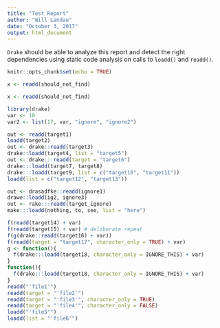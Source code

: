 ---
title: "Test Report"
author: "Will Landau"
date: "October 3, 2017"
output: html_document
---

`Drake` should be able to analyze this report and detect the right dependencies
using static code analysis on calls to `loadd()` and `readd()`.

```{r setup, include=FALSE}
knitr::opts_chunk$set(echo = TRUE)
```

```r
x <- readd(should_not_find)
```

```{r dry, eval = FALSE}
x <- readd(should_not_find)
```

```{r chunk}
library(drake)
var <- 10
var2 <- list(17, var, "ignore", "ignore2")

out <- readd(target1)
loadd(target2)
out <- drake::readd(target3)
drake::loadd(target4, list = "target5")
out <- drake:::readd(target = "target6")
drake:::loadd(target7, target8)
drake:::loadd(target9, list = c("target10", "target11"))
loadd(list = c("target12", "target13"))

out <- drasadfke::readd(ignore1)
drawe::loadd(ig2, ignore3)
out <- rake:::readd(target_ignore)
make:::loadd(nothing, to, see, list = "here")

f(readd(target14) + var)
f(readd(target15) + var) # deliberate repeat
f(g(drake::readd(target16) + var))
f(readd(target = "target17", character_only = TRUE) + var)
g <- function(){
  f(drake:::loadd(target18, character_only = IGNORE_THIS) + var)
}
function(){
  f(drake:::loadd(target18, character_only = IGNORE_THIS) + var)
}
readd("'file1'")
readd(target = "'file2'")
readd(target = "'file3'", character_only = TRUE)
readd(target = "'file4'", character_only = FALSE)
loadd("'file5'")
loadd(list = "'file6'")
```
